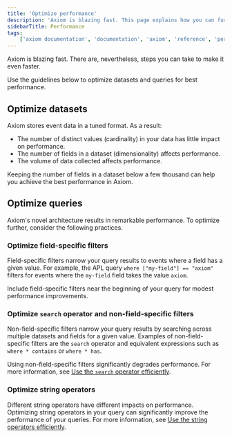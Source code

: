 ```yaml
---
title: 'Optimize performance'
description: 'Axiom is blazing fast. This page explains how you can further improve performance in Axiom.'
sidebarTitle: Performance
tags:
    ['axiom documentation', 'documentation', 'axiom', 'reference', 'performance', 'datasets', 'query']
---
```


Axiom is blazing fast. There are, nevertheless, steps you can take to make it even faster.

Use the guidelines below to optimize datasets and queries for best performance.

## Optimize datasets

Axiom stores event data in a tuned format. As a result:
- The number of distinct values (cardinality) in your data has little impact on performance.
- The number of fields in a dataset (dimensionality) affects performance.
- The volume of data collected affects performance.

Keeping the number of fields in a dataset below a few thousand can help you achieve the best performance in Axiom.

## Optimize queries

Axiom's novel architecture results in remarkable performance. To optimize further, consider the following practices.

### Optimize field-specific filters

Field-specific filters narrow your query results to events where a field has a given value. For example, the APL query `where ["my-field"] == "axiom"` filters for events where the `my-field` field takes the value `axiom`.

Include field-specific filters near the beginning of your query for modest performance improvements.

### Optimize `search` operator and non-field-specific filters

Non-field-specific filters narrow your query results by searching across multiple datasets and fields for a given value. Examples of non-field-specific filters are the `search` operator and equivalent expressions such as `where * contains` or `where * has`.

Using non-field-specific filters significantly degrades performance. For more information, see [Use the `search` operator efficiently](/apl/tabular-operators/search-operator#use-the-search-operator-efficiently).

### Optimize string operators

Different string operators have different impacts on performance. Optimizing string operators in your query can significantly improve the performance of your queries. For more information, see [Use the string operators efficiently](/apl/scalar-operators/string-operators#use-string-operators-efficiently).
